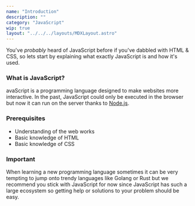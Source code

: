 ```yaml
---
name: "Introduction"
description: ""
category: "JavaScript"
wip: true
layout: "../../../layouts/MDXLayout.astro"
---
```


You've _probably_ heard of JavaScript before if you've dabbled with HTML & CSS, so lets start by explaining what exactly JavaScript is and how it's used.

### What is JavaScript?

avaScript is a programming language designed to make websites more interactive. In the past, JavaScript could only be executed in the browser but now it can run on the server thanks to [Node.js](https://nodejs.org/en/).

### Prerequisites

- Understanding of the web works
- Basic knowledge of HTML
- Basic knowledge of CSS

### Important

When learning a new programming language sometimes it can be very tempting to jump onto trendy languages like Golang or Rust but we recommend you stick with JavaScript for now since JavaScript has such a large ecosystem so getting help or solutions to your problem should be easy.
